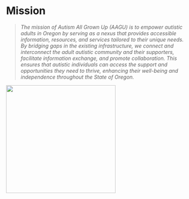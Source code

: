 # Mission {#font-page-mission}

> *The mission of Autism All Grown Up (AAGU) is to empower autistic adults in Oregon by serving as a nexus that provides accessible information, resources, and services tailored to their unique needs. By bridging gaps in the existing infrastructure, we connect and interconnect the adult autistic community and their supporters, facilitate information exchange, and promote collaboration. This ensures that autistic individuals can access the support and opportunities they need to thrive, enhancing their well-being and independence throughout the State of Oregon.*

![](./media/image4.png){width="3.0989588801399823in" height="3.0592279090113736in"}
